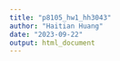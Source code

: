 ```yaml
---
title: "p8105_hw1_hh3043"
author: "Haitian Huang"
date: "2023-09-22"
output: html_document
---
```



